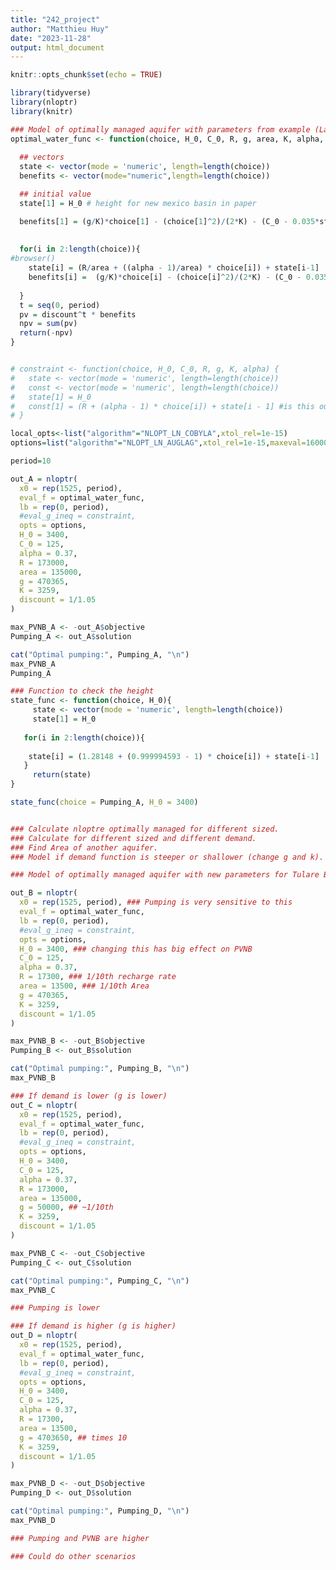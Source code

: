 ```yaml
---
title: "242_project"
author: "Matthieu Huy"
date: "2023-11-28"
output: html_document
---
```


```r
knitr::opts_chunk$set(echo = TRUE)

library(tidyverse)
library(nloptr)
library(knitr)

```

```r

### Model of optimally managed aquifer with parameters from example (Large Area)
optimal_water_func <- function(choice, H_0, C_0, R, g, area, K, alpha, discount) {
  
  ## vectors 
  state <- vector(mode = 'numeric', length=length(choice))
  benefits <- vector(mode="numeric",length=length(choice))

  ## initial value 
  state[1] = H_0 # height for new mexico basin in paper 

  benefits[1] = (g/K)*choice[1] - (choice[1]^2)/(2*K) - (C_0 - 0.035*state[1])*choice[1]
  
  
  for(i in 2:length(choice)){
#browser()
    state[i] = (R/area + ((alpha - 1)/area) * choice[i]) + state[i-1]
    benefits[i] =  (g/K)*choice[i] - (choice[i]^2)/(2*K) - (C_0 - 0.035*state[i])*choice[i] 
    
  }
  t = seq(0, period)
  pv = discount^t * benefits
  npv = sum(pv)
  return(-npv)
}


# constraint <- function(choice, H_0, C_0, R, g, K, alpha) {
#   state <- vector(mode = 'numeric', length=length(choice))
#   const <- vector(mode = 'numeric', length=length(choice))
#   state[1] = H_0
#   const[1] = (R + (alpha - 1) * choice[i]) + state[i - 1] #is this our state function and constraint?
# }

local_opts<-list("algorithm"="NLOPT_LN_COBYLA",xtol_rel=1e-15)
options=list("algorithm"="NLOPT_LN_AUGLAG",xtol_rel=1e-15,maxeval=16000,"local_opts"=local_opts)

period=10

out_A = nloptr(
  x0 = rep(1525, period),
  eval_f = optimal_water_func,
  lb = rep(0, period),
  #eval_g_ineq = constraint,
  opts = options,
  H_0 = 3400,
  C_0 = 125,
  alpha = 0.37,
  R = 173000,
  area = 135000,
  g = 470365,
  K = 3259,
  discount = 1/1.05
)

max_PVNB_A <- -out_A$objective
Pumping_A <- out_A$solution

cat("Optimal pumping:", Pumping_A, "\n")
max_PVNB_A
Pumping_A
```

```r
### Function to check the height
state_func <- function(choice, H_0){ 
     state <- vector(mode = 'numeric', length=length(choice))
     state[1] = H_0 
     
   for(i in 2:length(choice)){
  
    state[i] = (1.28148 + (0.999994593 - 1) * choice[i]) + state[i-1]
   }
     return(state)
}

state_func(choice = Pumping_A, H_0 = 3400)


### Calculate nloptre optimally managed for different sized.
### Calculate for different sized and different demand.
### Find Area of another aquifer.
### Model if demand function is steeper or shallower (change g and k).

```

```r

### Model of optimally managed aquifer with new parameters for Tulare Basin, CA (Small Area)

out_B = nloptr(
  x0 = rep(1525, period), ### Pumping is very sensitive to this
  eval_f = optimal_water_func,
  lb = rep(0, period),
  #eval_g_ineq = constraint,
  opts = options,
  H_0 = 3400, ### changing this has big effect on PVNB
  C_0 = 125,
  alpha = 0.37,
  R = 17300, ### 1/10th recharge rate
  area = 13500, ### 1/10th Area 
  g = 470365,
  K = 3259,
  discount = 1/1.05
)

max_PVNB_B <- -out_B$objective
Pumping_B <- out_B$solution

cat("Optimal pumping:", Pumping_B, "\n")
max_PVNB_B
```

```r
### If demand is lower (g is lower)
out_C = nloptr(
  x0 = rep(1525, period), 
  eval_f = optimal_water_func,
  lb = rep(0, period),
  #eval_g_ineq = constraint,
  opts = options,
  H_0 = 3400, 
  C_0 = 125,
  alpha = 0.37,
  R = 173000, 
  area = 135000, 
  g = 50000, ## ~1/10th
  K = 3259,
  discount = 1/1.05
)

max_PVNB_C <- -out_C$objective
Pumping_C <- out_C$solution

cat("Optimal pumping:", Pumping_C, "\n")
max_PVNB_C

### Pumping is lower

### If demand is higher (g is higher)
out_D = nloptr(
  x0 = rep(1525, period), 
  eval_f = optimal_water_func,
  lb = rep(0, period),
  #eval_g_ineq = constraint,
  opts = options,
  H_0 = 3400, 
  C_0 = 125,
  alpha = 0.37,
  R = 17300, 
  area = 13500, 
  g = 4703650, ## times 10
  K = 3259,
  discount = 1/1.05
)

max_PVNB_D <- -out_D$objective
Pumping_D <- out_D$solution

cat("Optimal pumping:", Pumping_D, "\n")
max_PVNB_D

### Pumping and PVNB are higher

### Could do other scenarios
```

